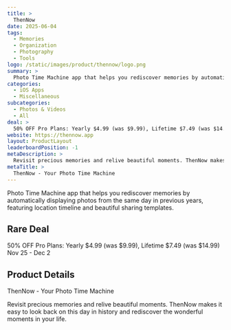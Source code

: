 ```yaml
---
title: >
  ThenNow
date: 2025-06-04
tags:
  - Memories
  - Organization
  - Photography
  - Tools
logo: /static/images/product/thennow/logo.png
summary: >
  Photo Time Machine app that helps you rediscover memories by automatically displaying photos from the same day in previous years, featuring location timeline and beautiful sharing templates.
categories:
  - iOS Apps
  - Miscellaneous
subcategories:
  - Photos & Videos
  - All
deal: >
  50% OFF Pro Plans: Yearly $4.99 (was $9.99), Lifetime $7.49 (was $14.99) Nov 25 - Dec 2
website: https://thennow.app
layout: ProductLayout
leaderboardPosition: -1
metaDescription: >
  Revisit precious memories and relive beautiful moments. ThenNow makes it easy to look back on this day in history and rediscover the wonderful moments in your life.
metaTitle: >
  ThenNow - Your Photo Time Machine
---
```

Photo Time Machine app that helps you rediscover memories by automatically displaying photos from the same day in previous years, featuring location timeline and beautiful sharing templates.

## Rare Deal

50% OFF Pro Plans: Yearly $4.99 (was $9.99), Lifetime $7.49 (was $14.99) Nov 25 - Dec 2

## Product Details

ThenNow - Your Photo Time Machine

Revisit precious memories and relive beautiful moments. ThenNow makes it easy to look back on this day in history and rediscover the wonderful moments in your life.
